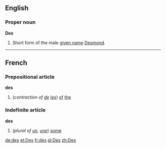 ==English==
===Proper noun===
'''Des'''

#Short form of the male [[given name]] [[Desmond]].

----
==French==
===Prepositional article===
'''des'''

#(''contraction of [[de#French|de]] [[les#French|les]]'') [[of]] [[the]]

===Indefinite article===
'''des'''

# (''plural of [[un#French|un]], [[une]]'') [[some]]

[[de:des]]
[[et:Des]]
[[fr:des]]
[[pl:Des]]
[[zh:Des]]